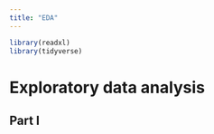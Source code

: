```yaml
---
title: "EDA"
---
```


```r
library(readxl)
library(tidyverse)
```

# Exploratory data analysis

## Part I
